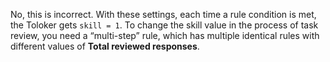 <Cut title="Have I understood correctly that if I use `set the the skill value = 1` with the `accepted task suite responses (%) >= 75` and `10 recent values to use`, for every 8 correctly completed tasks out of 10 the Toloker is given 1 skill point?">

No, this is incorrect. With these settings, each time a rule condition is met, the Toloker gets `skill = 1`. To change the skill value in the process of task review, you need a “multi-step” rule, which has multiple identical rules with different values of **Total reviewed responses**.

</Cut>